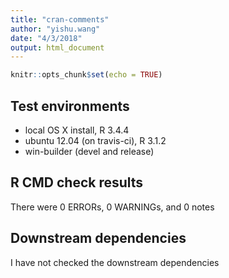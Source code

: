 ```yaml
---
title: "cran-comments"
author: "yishu.wang"
date: "4/3/2018"
output: html_document
---
```


```r
knitr::opts_chunk$set(echo = TRUE)
```

## Test environments
* local OS X install, R 3.4.4
* ubuntu 12.04 (on travis-ci), R 3.1.2
* win-builder (devel and release)

## R CMD check results
There were 0 ERRORs, 0 WARNINGs, and 0 notes


## Downstream dependencies
I have not checked the downstream dependencies 

